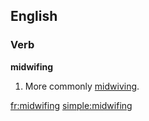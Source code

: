 ==English==

===Verb===
'''midwifing'''

# {{context|rare}} {{present participle of|midwife}} More commonly [[midwiving]].

[[fr:midwifing]]
[[simple:midwifing]]